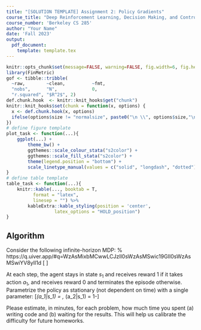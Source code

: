 ```yaml
---
title: "[SOLUTION TEMPLATE] Assignment 2: Policy Gradients"
course_title: "Deep Reinforcement Learning, Decision Making, and Control"
course_number: 'Berkeley CS 285'
author: "Your Name"
date: 'Fall 2023'
output:
  pdf_document: 
    template: template.tex
---
```


```r
knitr::opts_chunk$set(message=FALSE, warning=FALSE, fig.width=6, fig.height=3, fig.align="center", size = "footnotesize")
library(FinMetric)
gof <- tibble::tribble(
  ~raw,        ~clean,          ~fmt,
  "nobs",      "N",             0,
  "r.squared", "$R^2$", 2)
def.chunk.hook  <- knitr::knit_hooks$get("chunk")
knitr::knit_hooks$set(chunk = function(x, options) {
  x <- def.chunk.hook(x, options)
  ifelse(options$size != "normalsize", paste0("\n \\", options$size,"\n\n", x, "\n\n \\normalsize"), x)
})
# define figure template
plot_task <- function(...){
    ggplot(...) +
        theme_bw() +
        ggthemes::scale_colour_stata("s2color") +
        ggthemes::scale_fill_stata("s2color") +
        theme(legend.position = "bottom") +
        scale_linetype_manual(values = c("solid", "longdash", "dotted"))
}
# define table template
table_task <- function(...){
    knitr::kable(..., booktab = T,
          format = "latex",
          linesep = "") %>% 
        kableExtra::kable_styling(position = 'center',
                  latex_options = "HOLD_position")
}
```

## Algorithm

\begin{algorithm}
\caption{An algorithm with caption}\label{alg:cap}
\begin{algorithmic}
\Require $n \geq 0$
\Ensure $y = x^n$
\State $y \gets 1$
\State $X \gets x$
\State $N \gets n$
\While{$N \neq 0$}
\If{$N$ is even}
    \State $X \gets X \times X$
    \State $N \gets \frac{N}{2}$  \Comment{This is a comment}
\ElsIf{$N$ is odd}
    \State $y \gets y \times X$
    \State $N \gets N - 1$
\EndIf
\EndWhile
\end{algorithmic}
\end{algorithm}

\setcounter{section}{3}
\section{Policy Gradients}
\begin{itemize}
\item Create two graphs:
\begin{itemize}
\item In the first graph, compare the learning curves (average return vs. number of environment steps) for the experiments prefixed with \verb|cartpole|. (The small batch experiments.)
\item In the second graph, compare the learning curves for the experiments prefixed with \verb|cartpole_lb|. (The large batch experiments.)
\end{itemize}
\textbf{For all plots in this assignment, the $x$-axis should be number of environment steps, logged as} \verb|Train_EnvstepsSoFar| \textbf{(\textit{not} number of policy gradient iterations).}
\item Answer the following questions briefly: 
\begin{itemize}
\item Which value estimator has better performance without advantage normalization: the trajectory-centric one, or the one using reward-to-go?
\item Did advantage normalization help?
\item Did the batch size make an impact?
\end{itemize}
\item Provide the exact command line configurations (or \texttt{\#@params} settings in Colab) you used to run your experiments, including any parameters changed from their defaults.
\end{itemize}

\newpage\section{Neural Network Baseline}
\begin{itemize}
    \item Plot a learning curve for the baseline loss.
    \item Plot a learning curve for the eval return. You should expect to achieve an average return over 300 for the baselined version.
    \item Run another experiment with a decreased number of baseline gradient steps (\verb|-bgs|) and/or baseline learning rate (\verb|-blr|). How does this affect (a) the baseline learning curve and (b) the performance of the policy?
    \item \textbf{Optional:} Add \verb|-na| back to see how much it improves things. Also, set \verb|video_log_freq 10|, then open TensorBoard and go to the ``Images'' tab to see some videos of your HalfCheetah walking along!
\end{itemize}

\newpage\section{Generalized Advantage Estimation}
\begin{itemize}
    \item Provide a single plot with the learning curves for the \verb|LunarLander-v2| experiments that you tried. Describe in words how $\lambda$ affected task performance. The run with the best performance should achieve an average score close to 200 (180+).
    \item Consider the parameter $\lambda$. What does $\lambda = 0$ correspond to? What about $\lambda = 1$? Relate this to the task performance in \verb|LunarLander-v2| in one or two sentences.
\end{itemize}

\newpage\section{Hyperparameter Tuning}
\begin{enumerate}
    \item Provide a set of hyperparameters that achieve high return on \verb|InvertedPendulum-v4| in as few environment steps as possible.
    \item Show learning curves for the average returns with your hyperparameters and with the default settings, with environment steps on the $x$-axis. Returns should be averaged over 5 seeds.
\end{enumerate}

\newpage\section{(Extra Credit) Humanoid}
\begin{enumerate}
    \item Plot a learning curve for the Humanoid-v4 environment. You should expect to achieve an average return of at least 600 by the end of training. Discuss what changes, if any, you made to complete this problem (for example: optimizations to the original code, hyperparameter changes, algorithmic changes).
\end{enumerate}

\newpage\section{Analysis}
\label{sec:analysis}
Consider the following infinite-horizon MDP:
% https://q.uiver.app/#q=WzAsMixbMCwwLCJzIl0sWzAsMSwic19GIl0sWzAsMSwiYV8yIl1d
\[\begin{tikzcd}
	s_1 & {s_F}
	\arrow["{a_2}", from=1-1, to=1-2]
    \arrow["{a_1}", loop left, from=1-1, to=1-1]
\end{tikzcd}\]
\newcommand{\Rmax}[0]{R_{\textrm{max}}}
\newcommand{\E}[0]{\mathbb{E}}
\newcommand{\var}[0]{\textrm{Var}}
\crefname{question}{part}{parts}
\Crefname{question}{Part}{Parts}
\newcommand\question[1][]{\item\refstepcounter{subsection}\label[question]{#1}}

At each step, the agent stays in state $s_1$ and receives reward 1 if it takes action $a_1$, and receives reward 0 and terminates the episode otherwise.
Parametrize the policy as stationary (not dependent on time) with a single parameter:
\[\pi_\theta(a_1|s_1) = \theta, \pi_\theta(a_2|s_1) = 1-\theta\]

\begin{enumerate}
\question[sec:analysis1] Applying policy gradients
\begin{enumerate}
    \item Use policy gradients to compute the gradient of the expected return $R(\tau)$ with respect to the parameter $\theta$. \textbf{Do not use discounting.}

    \textbf{Hint}: to compute $\sum_{k=1}^\infty k\alpha^{k-1}$, you can write:
    \[\sum_{k=1}^\infty k\alpha^{k-1} = \sum_{k=1}^\infty \frac{d}{d\alpha}\alpha^k = \frac{d}{d\alpha}\sum_{k=1}^\infty\alpha^k\]

\textbf{Solution:}

    \item \label{exact_gradient} Compute the expected return of the policy $\E_{\tau \sim \pi_\theta} R(\tau)$ directly. Compute the gradient of this expression with respect to $\theta$ and verify that this matches the policy gradient.

\textbf{Solution:}

\end{enumerate}
\newpage
\question[sec:analysis2] Compute the variance of the policy gradient in closed form and describe the properties of the variance with respect to $\theta$. For what value(s) of $\theta$ is variance minimal? Maximal? (Once you have an exact expression for the variance you can eyeball the min/max).

\textbf{Hint:}  Once you have it expressed as a sum of terms $P(\theta)/Q(\theta)$ where $P$ and $Q$ are polynomials, you can use a symbolic computing program (Mathematica, SymPy, etc) to simplify to a single rational expression.

\textbf{Solution:}

\newpage
\question[sec:analysis3] Apply return-to-go as an advantage estimator.
\begin{enumerate}
    \item Write the modified policy gradient and confirm that it is unbiased.

\textbf{Solution:}

    \item Compute the variance of the return-to-go policy gradient and plot it on $[0, 1]$ alongside the variance of the original estimator.

\textbf{Solution:}

\end{enumerate}
\newpage
\question[sec:analysis4] Consider a finite-horizon $H$-step MDP with sparse reward:
% https://q.uiver.app/#q=WzAsNixbMCwwLCJzXzEiXSxbMSwwLCJzXzIiXSxbMiwwLCJzXzMiXSxbMiwxLCJzX0YiXSxbMywwLCJcXGRvdHMiXSxbNCwwLCJzX0giXSxbMCwxLCJhXzEiXSxbMSwyLCJhXzEiXSxbMCwzLCJhXzIiLDJdLFsyLDQsImFfMSJdLFs0LDVdLFsxLDMsImFfMiJdLFsyLDMsImFfMiIsMV0sWzQsMywiYV8yIiwxXV0=
\[\begin{tikzcd}
	{s_1} & {s_2} & {s_3} & \dots & {s_H} \\
	&& {s_F}
	\arrow["{a_1}", from=1-1, to=1-2]
	\arrow["{a_1}", from=1-2, to=1-3]
	\arrow["{a_2}"', from=1-1, to=2-3]
	\arrow["{a_1}", from=1-3, to=1-4]
	\arrow[from=1-4, to=1-5]
	\arrow["{a_2}", from=1-2, to=2-3]
	\arrow["{a_2}"{description}, from=1-3, to=2-3]
	\arrow["{a_2}"{description}, from=1-4, to=2-3]
\end{tikzcd}\]

The agent receives reward $\Rmax$ if it arrives at $s_H$ and reward $0$ if it arrives at $s_F$ (a terminal state). In other words, the return for a trajectory $\tau$ is given by:
\[R(\tau) = \begin{cases}1 & \tau \textrm{ ends at } s_H \\ 0 & \tau \textrm{ ends at } s_F \end{cases}\]
Using the same policy parametrization as above, consider off-policy policy gradients via importance sampling. Assume we want to compute policy gradients for a policy $\pi_\theta$ with samples drawn from $\pi_{\theta'}$.
\begin{enumerate}
    \item Write the policy gradient with importance sampling.

    \item Compute its variance.

\end{enumerate}

\end{enumerate}

\newpage\section{Survey}
\label{sec:survey}
Please estimate, in minutes, for each problem, how much time you spent (a) writing code and (b) waiting for the results. This will help us calibrate the difficulty for future homeworks. 
\begin{itemize}
    \item \textbf{Policy Gradients:}
    \item \textbf{Neural Network Baseline:}
    \item \textbf{Generalized Advantage Estimation:}
    \item \textbf{Hyperparameters and Sample Efficiency:}
    \item \textbf{Humanoid:}
    \item \textbf{Humanoid:}
    \item \textbf{Analysis -- applying policy gradients:}
    \item \textbf{Analysis -- PG variance:}
    \item \textbf{Analysis -- return-to-go:}
    \item \textbf{Analysis -- importance sampling:}
\end{itemize}
